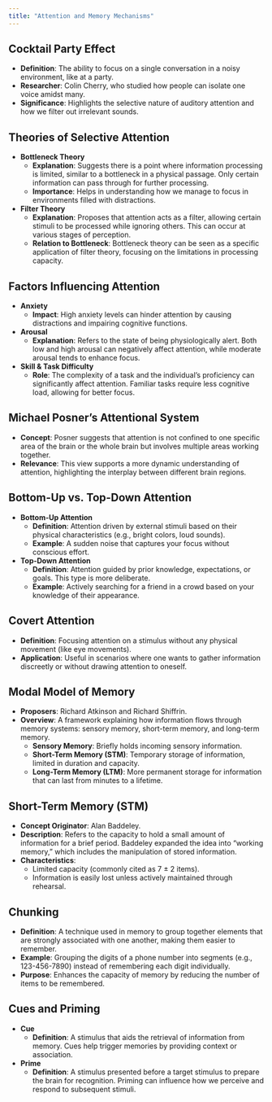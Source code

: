 ```yaml
---
title: "Attention and Memory Mechanisms"
---
```


## Cocktail Party Effect
- **Definition**: The ability to focus on a single conversation in a noisy environment, like at a party.
- **Researcher**: Colin Cherry, who studied how people can isolate one voice amidst many.
- **Significance**: Highlights the selective nature of auditory attention and how we filter out irrelevant sounds.

## Theories of Selective Attention
- **Bottleneck Theory**
  - **Explanation**: Suggests there is a point where information processing is limited, similar to a bottleneck in a physical passage. Only certain information can pass through for further processing.
  - **Importance**: Helps in understanding how we manage to focus in environments filled with distractions.
  
- **Filter Theory**
  - **Explanation**: Proposes that attention acts as a filter, allowing certain stimuli to be processed while ignoring others. This can occur at various stages of perception.
  - **Relation to Bottleneck**: Bottleneck theory can be seen as a specific application of filter theory, focusing on the limitations in processing capacity.

## Factors Influencing Attention
- **Anxiety**
  - **Impact**: High anxiety levels can hinder attention by causing distractions and impairing cognitive functions.
  
- **Arousal**
  - **Explanation**: Refers to the state of being physiologically alert. Both low and high arousal can negatively affect attention, while moderate arousal tends to enhance focus.
  
- **Skill & Task Difficulty**
  - **Role**: The complexity of a task and the individual's proficiency can significantly affect attention. Familiar tasks require less cognitive load, allowing for better focus.

## Michael Posner's Attentional System
- **Concept**: Posner suggests that attention is not confined to one specific area of the brain or the whole brain but involves multiple areas working together.
- **Relevance**: This view supports a more dynamic understanding of attention, highlighting the interplay between different brain regions.

## Bottom-Up vs. Top-Down Attention
- **Bottom-Up Attention**
  - **Definition**: Attention driven by external stimuli based on their physical characteristics (e.g., bright colors, loud sounds).
  - **Example**: A sudden noise that captures your focus without conscious effort.

- **Top-Down Attention**
  - **Definition**: Attention guided by prior knowledge, expectations, or goals. This type is more deliberate.
  - **Example**: Actively searching for a friend in a crowd based on your knowledge of their appearance.

## Covert Attention
- **Definition**: Focusing attention on a stimulus without any physical movement (like eye movements).
- **Application**: Useful in scenarios where one wants to gather information discreetly or without drawing attention to oneself.

## Modal Model of Memory
- **Proposers**: Richard Atkinson and Richard Shiffrin.
- **Overview**: A framework explaining how information flows through memory systems: sensory memory, short-term memory, and long-term memory.
  - **Sensory Memory**: Briefly holds incoming sensory information.
  - **Short-Term Memory (STM)**: Temporary storage of information, limited in duration and capacity.
  - **Long-Term Memory (LTM)**: More permanent storage for information that can last from minutes to a lifetime.

## Short-Term Memory (STM)
- **Concept Originator**: Alan Baddeley.
- **Description**: Refers to the capacity to hold a small amount of information for a brief period. Baddeley expanded the idea into "working memory," which includes the manipulation of stored information.
- **Characteristics**:
  - Limited capacity (commonly cited as 7 ± 2 items).
  - Information is easily lost unless actively maintained through rehearsal.

## Chunking
- **Definition**: A technique used in memory to group together elements that are strongly associated with one another, making them easier to remember.
- **Example**: Grouping the digits of a phone number into segments (e.g., 123-456-7890) instead of remembering each digit individually.
- **Purpose**: Enhances the capacity of memory by reducing the number of items to be remembered.

## Cues and Priming
- **Cue**
  - **Definition**: A stimulus that aids the retrieval of information from memory. Cues help trigger memories by providing context or association.
  
- **Prime**
  - **Definition**: A stimulus presented before a target stimulus to prepare the brain for recognition. Priming can influence how we perceive and respond to subsequent stimuli.

